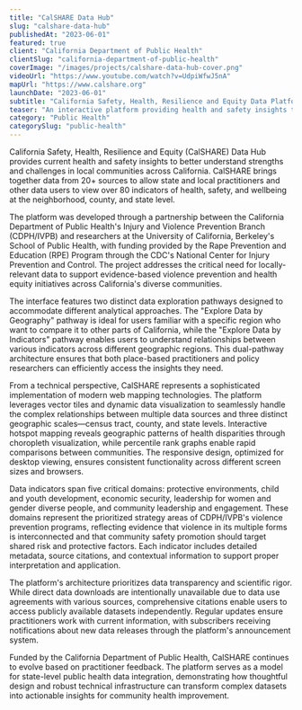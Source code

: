 ```yaml
---
title: "CalSHARE Data Hub"
slug: "calshare-data-hub"
publishedAt: "2023-06-01"
featured: true
client: "California Department of Public Health"
clientSlug: "california-department-of-public-health"
coverImage: "/images/projects/calshare-data-hub-cover.png"
videoUrl: "https://www.youtube.com/watch?v=UdpiWfwJ5nA"
mapUrl: "https://www.calshare.org"
launchDate: "2023-06-01"
subtitle: "California Safety, Health, Resilience and Equity Data Platform"
teaser: "An interactive platform providing health and safety insights to understand strengths and challenges in local communities across California"
category: "Public Health"
categorySlug: "public-health"
---
```


California Safety, Health, Resilience and Equity (CalSHARE) Data Hub provides current health and safety insights to better understand strengths and challenges in local communities across California. CalSHARE brings together data from 20+ sources to allow state and local practitioners and other data users to view over 80 indicators of health, safety, and wellbeing at the neighborhood, county, and state level.

The platform was developed through a partnership between the California Department of Public Health's Injury and Violence Prevention Branch (CDPH/IVPB) and researchers at the University of California, Berkeley's School of Public Health, with funding provided by the Rape Prevention and Education (RPE) Program through the CDC's National Center for Injury Prevention and Control. The project addresses the critical need for locally-relevant data to support evidence-based violence prevention and health equity initiatives across California's diverse communities.

The interface features two distinct data exploration pathways designed to accommodate different analytical approaches. The "Explore Data by Geography" pathway is ideal for users familiar with a specific region who want to compare it to other parts of California, while the "Explore Data by Indicators" pathway enables users to understand relationships between various indicators across different geographic regions. This dual-pathway architecture ensures that both place-based practitioners and policy researchers can efficiently access the insights they need.

From a technical perspective, CalSHARE represents a sophisticated implementation of modern web mapping technologies. The platform leverages vector tiles and dynamic data visualization to seamlessly handle the complex relationships between multiple data sources and three distinct geographic scales—census tract, county, and state levels. Interactive hotspot mapping reveals geographic patterns of health disparities through choropleth visualization, while percentile rank graphs enable rapid comparisons between communities. The responsive design, optimized for desktop viewing, ensures consistent functionality across different screen sizes and browsers.

Data indicators span five critical domains: protective environments, child and youth development, economic security, leadership for women and gender diverse people, and community leadership and engagement. These domains represent the prioritized strategy areas of CDPH/IVPB's violence prevention programs, reflecting evidence that violence in its multiple forms is interconnected and that community safety promotion should target shared risk and protective factors. Each indicator includes detailed metadata, source citations, and contextual information to support proper interpretation and application.

The platform's architecture prioritizes data transparency and scientific rigor. While direct data downloads are intentionally unavailable due to data use agreements with various sources, comprehensive citations enable users to access publicly available datasets independently. Regular updates ensure practitioners work with current information, with subscribers receiving notifications about new data releases through the platform's announcement system.

Funded by the California Department of Public Health, CalSHARE continues to evolve based on practitioner feedback. The platform serves as a model for state-level public health data integration, demonstrating how thoughtful design and robust technical infrastructure can transform complex datasets into actionable insights for community health improvement.
